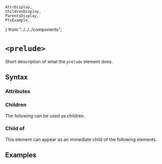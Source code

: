     AttrDisplay,
    ChildrenDisplay,
    ParentsDisplay,
    PtxExample,
} from "../../../components";

# `<prelude>`

Short description of what the `prelude` element does.

## Syntax

### Attributes

<AttrDisplay name="prelude" />

### Children

The following can be used as children.

<ChildrenDisplay name="prelude" />

### Child of

This element can appear as an immediate child of the following elements.

<ParentsDisplay name="prelude" />

## Examples

    